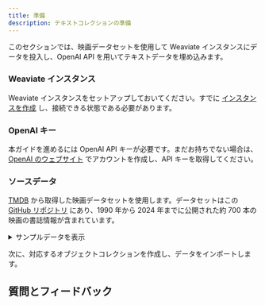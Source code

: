 ```yaml
---
title: 準備
description: テキストコレクションの準備
---
```


このセクションでは、映画データセットを使用して Weaviate インスタンスにデータを投入し、OpenAI API を用いてテキストデータを埋め込みます。

### <i class="fa-solid fa-chalkboard"></i> Weaviate インスタンス

Weaviate インスタンスをセットアップしておいてください。すでに [インスタンスを作成](../101_setup_weaviate/20_create_instance/index.mdx) し、接続できる状態である必要があります。

### <i class="fa-solid fa-chalkboard"></i> OpenAI キー

本ガイドを進めるには OpenAI API キーが必要です。まだお持ちでない場合は、[OpenAI のウェブサイト](https://openai.com/) でアカウントを作成し、API キーを取得してください。

<!-- TODO: Add notes for users looking to use another vectorizer -->

### <i class="fa-solid fa-code"></i> ソースデータ

[TMDB](https://www.themoviedb.org/) から取得した映画データセットを使用します。データセットはこの [GitHub リポジトリ](https://raw.githubusercontent.com/weaviate-tutorials/edu-datasets/main/movies_data_1990_2024.json) にあり、1990 年から 2024 年までに公開された約 700 本の映画の書誌情報が含まれています。

<details>
  <summary>サンプルデータを表示</summary>

|    | backdrop_path                    | genre_ids       |   id | original_language   | original_title              | overview                                                                                                                                                                                                                                                                                                                                                                                                                        |   popularity | poster_path                      | release_date   | title                       | video   |   vote_average |   vote_count |
|---:|:---------------------------------|:----------------|-----:|:--------------------|:----------------------------|:--------------------------------------------------------------------------------------------------------------------------------------------------------------------------------------------------------------------------------------------------------------------------------------------------------------------------------------------------------------------------------------------------------------------------------|-------------:|:---------------------------------|:---------------|:----------------------------|:--------|---------------:|-------------:|
|  0 | /3Nn5BOM1EVw1IYrv6MsbOS6N1Ol.jpg | [14, 18, 10749] |  162 | en                  | Edward Scissorhands         | A small suburban town receives a visit from a castaway unfinished science experiment named Edward.                                                                                                                                                                                                                                                                                                                              |       45.694 | /1RFIbuW9Z3eN9Oxw2KaQG5DfLmD.jpg | 1990-12-07     | Edward Scissorhands         | False   |            7.7 |        12305 |
|  1 | /sw7mordbZxgITU877yTpZCud90M.jpg | [18, 80]        |  769 | en                  | GoodFellas                  | The true story of Henry Hill, a half-Irish, half-Sicilian Brooklyn kid who is adopted by neighbourhood gangsters at an early age and climbs the ranks of a Mafia family under the guidance of Jimmy Conway.                                                                                                                                                                                                                     |       57.228 | /aKuFiU82s5ISJpGZp7YkIr3kCUd.jpg | 1990-09-12     | GoodFellas                  | False   |            8.5 |        12106 |
|  2 | /6uLhSLXzB1ooJ3522ydrBZ2Hh0W.jpg | [35, 10751]     |  771 | en                  | Home Alone                  | Eight-year-old Kevin McCallister makes the most of the situation after his family unwittingly leaves him behind when they go on Christmas vacation. But when a pair of bungling burglars set their sights on Kevin's house, the plucky kid stands ready to defend his territory. By planting booby traps galore, adorably mischievous Kevin stands his ground as his frantic mother attempts to race home before Christmas Day. |        3.538 | /onTSipZ8R3bliBdKfPtsDuHTdlL.jpg | 1990-11-16     | Home Alone                  | False   |            7.4 |        10599 |
|  3 | /vKp3NvqBkcjHkCHSGi6EbcP7g4J.jpg | [12, 35, 878]   |  196 | en                  | Back to the Future Part III | The final installment of the Back to the Future trilogy finds Marty digging the trusty DeLorean out of a mineshaft and looking for Doc in the Wild West of 1885. But when their time machine breaks down, the travelers are stranded in a land of spurs. More problems arise when Doc falls for pretty schoolteacher Clara Clayton, and Marty tangles with Buford Tannen.                                                       |       28.896 | /crzoVQnMzIrRfHtQw0tLBirNfVg.jpg | 1990-05-25     | Back to the Future Part III | False   |            7.5 |         9918 |
|  4 | /3tuWpnCTe14zZZPt6sI1W9ByOXx.jpg | [35, 10749]     |  114 | en                  | Pretty Woman                | When a millionaire wheeler-dealer enters a business contract with a Hollywood hooker Vivian Ward, he loses his heart in the bargain.                                                                                                                                                                                                                                                                                            |       97.953 | /hVHUfT801LQATGd26VPzhorIYza.jpg | 1990-03-23     | Pretty Woman                | False   |            7.5 |         7671 |

</details>

次に、対応するオブジェクトコレクションを作成し、データをインポートします。

## 質問とフィードバック


<DocsFeedback/>